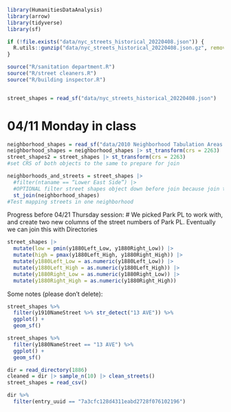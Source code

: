 

```r
library(HumanitiesDataAnalysis)
library(arrow)
library(tidyverse)
library(sf)

if (!file.exists("data/nyc_streets_historical_20220408.json")) {
  R.utils::gunzip("data/nyc_streets_historical_20220408.json.gz", remove=FALSE)
}

source("R/sanitation department.R")
source("R/street cleaners.R")
source("R/building inspector.R")


street_shapes = read_sf("data/nyc_streets_historical_20220408.json")
```

# 04/11 Monday in class

```r
neighborhood_shapes = read_sf("data/2010 Neighborhood Tabulation Areas (NTAs).geojson") 
neighborhood_shapes = neighborhood_shapes |> st_transform(crs = 2263)
street_shapes2 = street_shapes |> st_transform(crs = 2263)
#set CRS of both objects to the same to prepare for join

neighborhoods_and_streets = street_shapes |>
  #filter(ntaname == “Lower East Side”) |>
  #OPTIONAL filter street shapes object down before join because join takes a long time
  st_join(neighborhood_shapes)
#Test mapping streets in one neighborhood
```

Progress before 04/21 Thursday session: 
# We picked Park PL to work with, and create two new columns of the street numbers of Park PL. Eventually we can join this with Directories
```r
street_shapes |>
  mutate(low = pmin(y1880Left_Low, y1880Right_Low)) |>
  mutate(high = pmax(y1880Left_High, y1880Right_High)) |>
  mutate(y1880Left_Low = as.numeric(y1880Left_Low)) |>
  mutate(y1880Left_High = as.numeric(y1880Left_High)) |>
  mutate(y1880Right_Low = as.numeric(y1880Right_Low)) |>
  mutate(y1880Right_High = as.numeric(y1880Right_High))
```








Some notes (please don't delete): 

```r
street_shapes %>%
  filter(y1910NameStreet %>% str_detect("13 AVE")) %>%
  ggplot() +
  geom_sf() 

```

```r
street_shapes %>%
  filter(y1880NameStreet == "13 AVE") %>%
  ggplot() +
  geom_sf()
```


```R

dir = read_directory(1886)
cleaned = dir |> sample_n(10) |> clean_streets()
street_shapes = read_csv()
```

```r
dir %>%
  filter(entry_uuid == "7a3cfc128d4311eabd2728f076102196")
```





